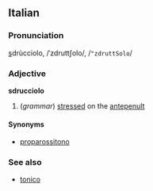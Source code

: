 ==Italian==
===Pronunciation===
<u>s</u>drùcciolo, /ˈzdruttʃolo/, /<tt>"zdruttSolo</tt>/
===Adjective===
'''sdrucciolo'''

# (''grammar'') [[stressed]] on the [[antepenult]]

====Synonyms====
*[[proparossitono]]

===See also===
*[[tonico]]